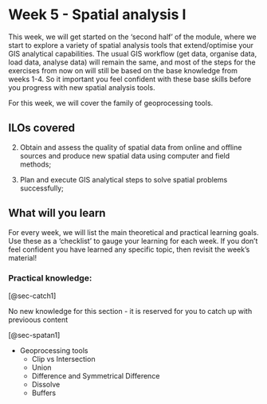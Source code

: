 # Week 5 - Spatial analysis I

This week, we will get started on the 'second half' of the module, where we start to explore a variety of spatial analysis tools that extend/optimise your GIS analytical capabilities. The usual GIS workflow (get data, organise data, load data, analyse data) will remain the same, and most of the steps for the exercises from now on will still be based on the base knowledge from weeks 1-4. So it important you feel confident with these base skills before you progress with new spatial analysis tools. 

For this week, we will cover the family of geoprocessing tools.

## ILOs covered

2. Obtain and assess the quality of spatial data from online and offline sources and produce new spatial data using computer and field methods;

4. Plan and execute GIS analytical steps to solve spatial problems successfully;

## What will you learn

For every week, we will list the main theoretical and practical learning goals. Use these as a 'checklist' to gauge your learning for each week. If you don't feel confident you have learned any specific topic, then revisit the week's material!

### Practical knowledge:

[@sec-catch1]

No new knowledge for this section - it is reserved for you to catch up with previoous content

[@sec-spatan1]

- Geoprocessing tools
    - Clip vs Intersection
    - Union
    - Difference and Symmetrical Difference
    - Dissolve
    - Buffers